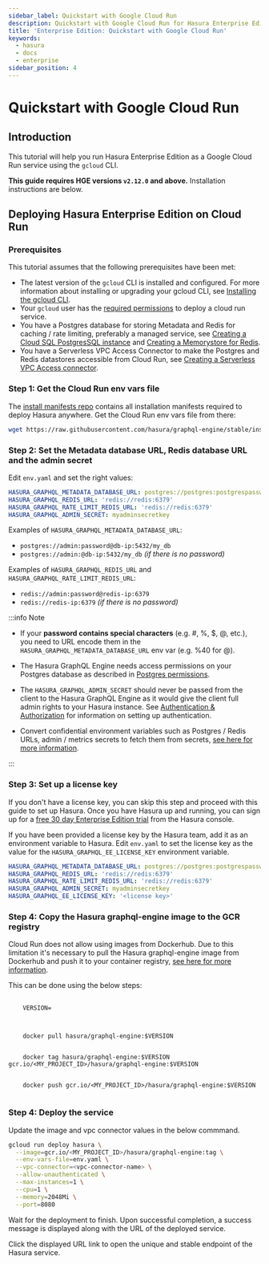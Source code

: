 ```yaml
---
sidebar_label: Quickstart with Google Cloud Run
description: Quickstart with Google Cloud Run for Hasura Enterprise Edition
title: 'Enterprise Edition: Quickstart with Google Cloud Run'
keywords:
  - hasura
  - docs
  - enterprise
sidebar_position: 4
---
```



# Quickstart with Google Cloud Run

<ProductBadge self />

## Introduction

This tutorial will help you run Hasura Enterprise Edition as a Google Cloud Run service using the `gcloud` CLI.

**This guide requires HGE versions `v2.12.0` and above.** Installation instructions are below.

## Deploying Hasura Enterprise Edition on Cloud Run

### Prerequisites

This tutorial assumes that the following prerequisites have been met:

- The latest version of the `gcloud` CLI is installed and configured. For more information about installing or upgrading
  your gcloud CLI, see [Installing the gcloud CLI](https://cloud.google.com/sdk/docs/install).
- Your `gcloud` user has the
  [required permissions](https://cloud.google.com/run/docs/reference/iam/roles#additional-configuration) to deploy a
  cloud run service.
- You have a Postgres database for storing Metadata and Redis for caching / rate limiting, preferably a managed service,
  see [Creating a Cloud SQL PostgresSQL instance](https://cloud.google.com/sql/docs/postgres/create-instance) and
  [Creating a Memorystore for Redis](https://cloud.google.com/memorystore/docs/redis/create-instance-console).
- You have a Serverless VPC Access Connector to make the Postgres and Redis datastores accessible from Cloud Run, see
  [Creating a Serverless VPC Access connector](https://cloud.google.com/vpc/docs/configure-serverless-vpc-access).

### Step 1: Get the Cloud Run env vars file

The [install manifests repo](https://github.com/hasura/graphql-engine/tree/master/install-manifests) contains all
installation manifests required to deploy Hasura anywhere. Get the Cloud Run env vars file from there:

```bash
wget https://raw.githubusercontent.com/hasura/graphql-engine/stable/install-manifests/enterprise/google-cloud-run/env.yaml
```

### Step 2: Set the Metadata database URL, Redis database URL and the admin secret

Edit `env.yaml` and set the right values:

```yaml
HASURA_GRAPHQL_METADATA_DATABASE_URL: postgres://postgres:postgrespassword@postgres:5432/postgres
HASURA_GRAPHQL_REDIS_URL: 'redis://redis:6379'
HASURA_GRAPHQL_RATE_LIMIT_REDIS_URL: 'redis://redis:6379'
HASURA_GRAPHQL_ADMIN_SECRET: myadminsecretkey
```

Examples of `HASURA_GRAPHQL_METADATA_DATABASE_URL`:

- `postgres://admin:password@db-ip:5432/my_db`
- `postgres://admin:@db-ip:5432/my_db` _(if there is no password)_

Examples of `HASURA_GRAPHQL_REDIS_URL` and `HASURA_GRAPHQL_RATE_LIMIT_REDIS_URL`:

- `redis://admin:password@redis-ip:6379`
- `redis://redis-ip:6379` _(if there is no password)_

:::info Note

- If your **password contains special characters** (e.g. #, %, $, @, etc.), you need to URL encode them in the
  `HASURA_GRAPHQL_METADATA_DATABASE_URL` env var (e.g. %40 for @).

- The Hasura GraphQL Engine needs access permissions on your Postgres database as described in
  [Postgres permissions](/deployment/postgres-requirements.mdx#postgres-permissions).

- The `HASURA_GRAPHQL_ADMIN_SECRET` should never be passed from the client to the Hasura GraphQL Engine as it would give
  the client full admin rights to your Hasura instance. See [Authentication & Authorization](/auth/overview.mdx) for
  information on setting up authentication.

- Convert confidential environment variables such as Postgres / Redis URLs, admin / metrics secrets to fetch them from
  secrets, [see here for more information](https://cloud.google.com/run/docs/configuring/secrets).

:::

### Step 3: Set up a license key

If you don't have a license key, you can skip this step and proceed with this guide to set up Hasura. Once you have Hasura up and running, you can sign up for a [free 30 day Enterprise Edition trial](/enterprise/try-hasura-enterprise-edition.mdx) from the Hasura console.

If you have been provided a license key by the Hasura team, add it as an environment variable to Hasura. Edit `env.yaml` to set the license key as the value for the `HASURA_GRAPHQL_EE_LICENSE_KEY` environment variable.

```yaml {5}
HASURA_GRAPHQL_METADATA_DATABASE_URL: postgres://postgres:postgrespassword@postgres:5432/postgres
HASURA_GRAPHQL_REDIS_URL: 'redis://redis:6379'
HASURA_GRAPHQL_RATE_LIMIT_REDIS_URL: 'redis://redis:6379'
HASURA_GRAPHQL_ADMIN_SECRET: myadminsecretkey
HASURA_GRAPHQL_EE_LICENSE_KEY: '<license key>'
```

### Step 4: Copy the Hasura graphql-engine image to the GCR registry

Cloud Run does not allow using images from Dockerhub. Due to this limitation it's necessary to pull the Hasura
graphql-engine image from Dockerhub and push it to your container registry,
[see here for more information](https://cloud.google.com/run/docs/deploying#other-registries).

This can be done using the below steps:

<pre>
  <code>
    VERSION=
    <LatestRelease />
    <br />
    docker pull hasura/graphql-engine:$VERSION
    <br />
    docker tag hasura/graphql-engine:$VERSION gcr.io/&lt;MY_PROJECT_ID&gt;/hasura/graphql-engine:$VERSION
    <br />
    docker push gcr.io/&lt;MY_PROJECT_ID&gt;/hasura/graphql-engine:$VERSION
  </code>
</pre>

### Step 4: Deploy the service

Update the image and vpc connector values in the below commmand.

```bash {2,4}
gcloud run deploy hasura \
  --image=gcr.io/<MY_PROJECT_ID>/hasura/graphql-engine:tag \
  --env-vars-file=env.yaml \
  --vpc-connector=<vpc-connector-name> \
  --allow-unauthenticated \
  --max-instances=1 \
  --cpu=1 \
  --memory=2048Mi \
  --port=8080
```

Wait for the deployment to finish. Upon successful completion, a success message is displayed along with the URL of the
deployed service.

Click the displayed URL link to open the unique and stable endpoint of the Hasura service.
